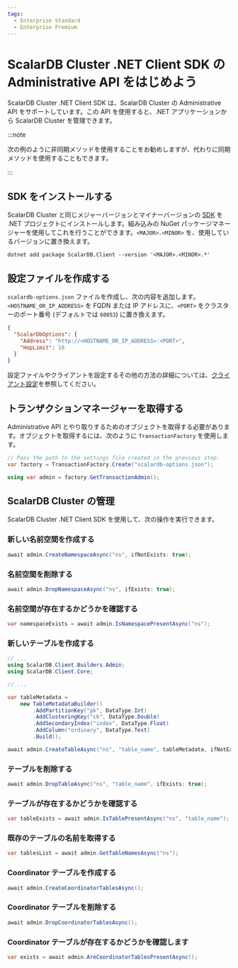 ```yaml
---
tags:
  - Enterprise Standard
  - Enterprise Premium
---
```


# ScalarDB Cluster .NET Client SDK の Administrative API をはじめよう


<TranslationBanner />

ScalarDB Cluster .NET Client SDK は、ScalarDB Cluster の Administrative API をサポートしています。この API を使用すると、.NET アプリケーションから ScalarDB Cluster を管理できます。

:::note

次の例のように非同期メソッドを使用することをお勧めしますが、代わりに同期メソッドを使用することもできます。

:::

## SDK をインストールする

ScalarDB Cluster と同じメジャーバージョンとマイナーバージョンの [SDK](https://www.nuget.org/packages/ScalarDB.Client) を .NET プロジェクトにインストールします。組み込みの NuGet パッケージマネージャーを使用してこれを行うことができます。`<MAJOR>.<MINOR>` を、使用しているバージョンに置き換えます。

```console
dotnet add package ScalarDB.Client --version '<MAJOR>.<MINOR>.*'
```

## 設定ファイルを作成する

`scalardb-options.json` ファイルを作成し、次の内容を追加します。`<HOSTNAME_OR_IP_ADDRESS>` を FQDN または IP アドレスに、`<PORT>` をクラスターのポート番号 (デフォルトでは `60053`) に置き換えます。

```json
{
  "ScalarDbOptions": {
    "Address": "http://<HOSTNAME_OR_IP_ADDRESS>:<PORT>",
    "HopLimit": 10
  }
}
```

設定ファイルやクライアントを設定するその他の方法の詳細については、[クライアント設定](common-reference.mdx#クライアント設定)を参照してください。

## トランザクションマネージャーを取得する

Administrative API とやり取りするためのオブジェクトを取得する必要があります。オブジェクトを取得するには、次のように `TransactionFactory` を使用します。

```c#
// Pass the path to the settings file created in the previous step.
var factory = TransactionFactory.Create("scalardb-options.json");

using var admin = factory.GetTransactionAdmin();
```

## ScalarDB Cluster の管理

ScalarDB Cluster .NET Client SDK を使用して、次の操作を実行できます。

### 新しい名前空間を作成する

```c#
await admin.CreateNamespaceAsync("ns", ifNotExists: true);
```

### 名前空間を削除する

```c#
await admin.DropNamespaceAsync("ns", ifExists: true);
```

### 名前空間が存在するかどうかを確認する

```c#
var namespaceExists = await admin.IsNamespacePresentAsync("ns");
```

### 新しいテーブルを作成する

```c#
// ...
using ScalarDB.Client.Builders.Admin;
using ScalarDB.Client.Core;

// ...

var tableMetadata =
    new TableMetadataBuilder()
        .AddPartitionKey("pk", DataType.Int)
        .AddClusteringKey("ck", DataType.Double)
        .AddSecondaryIndex("index", DataType.Float)
        .AddColumn("ordinary", DataType.Text)
        .Build();

await admin.CreateTableAsync("ns", "table_name", tableMetadata, ifNotExists: true);
```

### テーブルを削除する

```c#
await admin.DropTableAsync("ns", "table_name", ifExists: true);
```

### テーブルが存在するかどうかを確認する

```c#
var tableExists = await admin.IsTablePresentAsync("ns", "table_name");
```

### 既存のテーブルの名前を取得する

```c#
var tablesList = await admin.GetTableNamesAsync("ns");
```

### Coordinator テーブルを作成する

```c#
await admin.CreateCoordinatorTablesAsync();
```

### Coordinator テーブルを削除する

```c#
await admin.DropCoordinatorTablesAsync();
```

### Coordinator テーブルが存在するかどうかを確認します

```c#
var exists = await admin.AreCoordinatorTablesPresentAsync();
```

